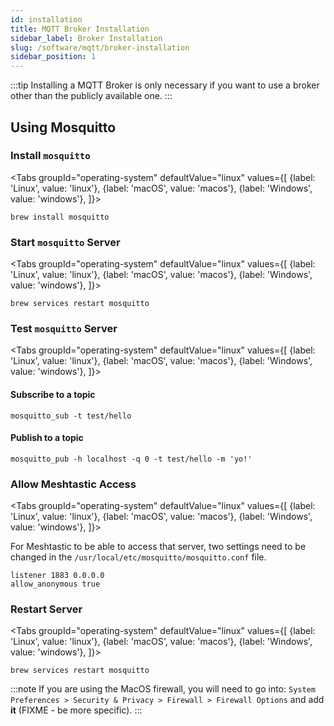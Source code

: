 ```yaml
---
id: installation
title: MQTT Broker Installation
sidebar_label: Broker Installation
slug: /software/mqtt/broker-installation
sidebar_position: 1
---
```



:::tip
Installing a MQTT Broker is only necessary if you want to use a broker other than the publicly available one.
:::

## Using Mosquitto

### Install `mosquitto`

<Tabs
groupId="operating-system"
defaultValue="linux"
values={[
{label: 'Linux', value: 'linux'},
{label: 'macOS', value: 'macos'},
{label: 'Windows', value: 'windows'},
]}>

<TabItem value="linux">
</TabItem>
<TabItem value="macos">

```shellell
brew install mosquitto
```

</TabItem>
<TabItem value="windows">
</TabItem>

</Tabs>

### Start `mosquitto` Server

<Tabs
groupId="operating-system"
defaultValue="linux"
values={[
{label: 'Linux', value: 'linux'},
{label: 'macOS', value: 'macos'},
{label: 'Windows', value: 'windows'},
]}>

<TabItem value="linux">
</TabItem>
<TabItem value="macos">

```shell
brew services restart mosquitto
```

</TabItem>
<TabItem value="windows">
</TabItem>

</Tabs>

### Test `mosquitto` Server

<Tabs
groupId="operating-system"
defaultValue="linux"
values={[
{label: 'Linux', value: 'linux'},
{label: 'macOS', value: 'macos'},
{label: 'Windows', value: 'windows'},
]}>

<TabItem value="linux">
</TabItem>
<TabItem value="macos">

#### Subscribe to a topic

```shell
mosquitto_sub -t test/hello
```

#### Publish to a topic

```shell
mosquitto_pub -h localhost -q 0 -t test/hello -m 'yo!'
```

</TabItem>
<TabItem value="windows">
</TabItem>

</Tabs>

### Allow Meshtastic Access

<Tabs
groupId="operating-system"
defaultValue="linux"
values={[
{label: 'Linux', value: 'linux'},
{label: 'macOS', value: 'macos'},
{label: 'Windows', value: 'windows'},
]}>

<TabItem value="linux">
</TabItem>
<TabItem value="macos">

For Meshtastic to be able to access that server, two settings need to be changed in the `/usr/local/etc/mosquitto/mosquitto.conf` file.

```shell
listener 1883 0.0.0.0
allow_anonymous true
```

</TabItem>
<TabItem value="windows">
</TabItem>

</Tabs>

### Restart Server

<Tabs
groupId="operating-system"
defaultValue="linux"
values={[
{label: 'Linux', value: 'linux'},
{label: 'macOS', value: 'macos'},
{label: 'Windows', value: 'windows'},
]}>

<TabItem value="linux">
</TabItem>
<TabItem value="macos">

```shell
brew services restart mosquitto
```
:::note
If you are using the MacOS firewall, you will need to go into: `System Preferences > Security & Privacy > Firewall > Firewall Options` and add **it** (FIXME - be more specific).
:::

</TabItem>
<TabItem value="windows">
</TabItem>

</Tabs>
